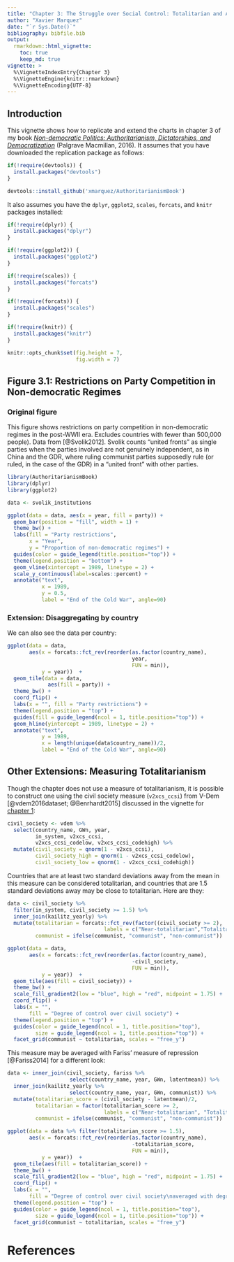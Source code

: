```yaml
---
title: "Chapter 3: The Struggle over Social Control: Totalitarian and Authoritarian Rule"
author: "Xavier Marquez"
date: "`r Sys.Date()`"
bibliography: bibfile.bib
output: 
  rmarkdown::html_vignette:
    toc: true
    keep_md: true
vignette: >
  %\VignetteIndexEntry{Chapter 3}
  %\VignetteEngine{knitr::rmarkdown}
  %\VignetteEncoding{UTF-8}
---
```


## Introduction

This vignette shows how to replicate and extend the charts in chapter 3 of my book [*Non-democratic Politics: Authoritarianism, Dictatorships, and Democratization*](https://he.palgrave.com/page/detail/non-democratic-politics-xavier-marquez/?sf1=barcode&st1=9781137486301) (Palgrave Macmillan, 2016). It assumes that you have downloaded the replication package as follows:

```r
if(!require(devtools)) {
  install.packages("devtools")
}

devtools::install_github('xmarquez/AuthoritarianismBook')

```

It also assumes you have the `dplyr`, `ggplot2`, `scales`, `forcats`, and `knitr` packages installed:

```r
if(!require(dplyr)) {
  install.packages("dplyr")
}

if(!require(ggplot2)) {
  install.packages("ggplot2")
}

if(!require(scales)) {
  install.packages("forcats")
}

if(!require(forcats)) {
  install.packages("scales")
}

if(!require(knitr)) {
  install.packages("knitr")
}
```

```r
knitr::opts_chunk$set(fig.height = 7, 
                      fig.width = 7)
```

## Figure 3.1: Restrictions on Party Competition in Non-democratic Regimes

### Original figure

This figure shows restrictions on party competition in  non-democratic regimes in the post-WWII era. Excludes countries with fewer than 500,000 people). Data from [@Svolik2012]. Svolik counts "united fronts" as single parties when the parties involved are not genuinely independent, as in China and the GDR, where ruling communist parties supposedly rule (or ruled, in the case of the GDR) in a "united front" with other parties.

```r
library(AuthoritarianismBook)
library(dplyr)
library(ggplot2)

data <- svolik_institutions

ggplot(data = data, aes(x = year, fill = party)) + 
  geom_bar(position = "fill", width = 1) +
  theme_bw() +
  labs(fill = "Party restrictions",
       x = "Year", 
       y = "Proportion of non-democratic regimes") + 
  guides(color = guide_legend(title.position="top")) +
  theme(legend.position = "bottom") +
  geom_vline(xintercept = 1989, linetype = 2) +
  scale_y_continuous(label=scales::percent) + 
  annotate("text", 
           x = 1989,
           y = 0.5,
           label = "End of the Cold War", angle=90)

```

### Extension: Disaggregating by country

We can also see the data per country:

```r

ggplot(data = data, 
       aes(x = forcats::fct_rev(reorder(as.factor(country_name), 
                                        year, 
                                        FUN = min)), 
           y = year))  +
  geom_tile(data = data, 
             aes(fill = party)) +
  theme_bw() +
  coord_flip() +
  labs(x = "", fill = "Party restrictions") + 
  theme(legend.position = "top") +
  guides(fill = guide_legend(ncol = 1, title.position="top")) +
  geom_hline(yintercept = 1989, linetype = 2) +
  annotate("text", 
           y = 1989,
           x = length(unique(data$country_name))/2,
           label = "End of the Cold War", angle=90)

```


## Other Extensions: Measuring Totalitarianism

Though the chapter does not use a measure of totalitarianism, it is possible to construct one using the civil society measure (`v2xcs_ccsi`) from V-Dem [@vdem2016dataset; @Benrhardt2015] discussed in the vignette for [chapter 1](Chapter_1.html):

```r

civil_society <- vdem %>% 
  select(country_name, GWn, year, 
         in_system, v2xcs_ccsi, 
         v2xcs_ccsi_codelow, v2xcs_ccsi_codehigh) %>%
  mutate(civil_society = qnorm(1 - v2xcs_ccsi),
         civil_society_high = qnorm(1 - v2xcs_ccsi_codelow), 
         civil_society_low = qnorm(1 - v2xcs_ccsi_codehigh))

```

Countries that are at least two standard deviations away from the mean in this measure can be considered totalitarian, and countries that are 1.5 standard deviations away may be close to totalitarian. Here are they:

```r

data <- civil_society %>%
  filter(in_system, civil_society >= 1.5) %>%
  inner_join(kailitz_yearly) %>%
  mutate(totalitarian = forcats::fct_rev(factor((civil_society >= 2),
                               labels = c("Near-totalitarian","Totalitarian"))),
         communist = ifelse(communist, "communist", "non-communist"))

ggplot(data = data, 
       aes(x = forcats::fct_rev(reorder(as.factor(country_name), 
                                        -civil_society, 
                                        FUN = min)), 
           y = year))  +
  geom_tile(aes(fill = civil_society)) +
  theme_bw() +
  scale_fill_gradient2(low = "blue", high = "red", midpoint = 1.75) +
  coord_flip() +
  labs(x = "", 
       fill = "Degree of control over civil society") + 
  theme(legend.position = "top") +
  guides(color = guide_legend(ncol = 1, title.position="top"),
         size = guide_legend(ncol = 1, title.position="top")) +
  facet_grid(communist ~ totalitarian, scales = "free_y")

```

This measure may be averaged with Fariss' measure of repression [@Fariss2014] for a different look:

```r

data <- inner_join(civil_society, fariss %>% 
                    select(country_name, year, GWn, latentmean)) %>%
  inner_join(kailitz_yearly %>% 
                    select(country_name, year, GWn, communist)) %>%
  mutate(totalitarian_score = (civil_society - latentmean)/2,
         totalitarian = factor(totalitarian_score >= 2, 
                               labels = c("Near-totalitarian", "Totalitarian")),
         communist = ifelse(communist, "communist", "non-communist"))

ggplot(data = data %>% filter(totalitarian_score >= 1.5),
       aes(x = forcats::fct_rev(reorder(as.factor(country_name),
                                        -totalitarian_score,
                                        FUN = min)),
           y = year))  +
  geom_tile(aes(fill = totalitarian_score)) +
  theme_bw() +
  scale_fill_gradient2(low = "blue", high = "red", midpoint = 1.75) +
  coord_flip() +
  labs(x = "",
       fill = "Degree of control over civil society\naveraged with degree of repression") +
  theme(legend.position = "top") +
  guides(color = guide_legend(ncol = 1, title.position="top"),
         size = guide_legend(ncol = 1, title.position="top")) +
  facet_grid(communist ~ totalitarian, scales = "free_y")

```

# References
